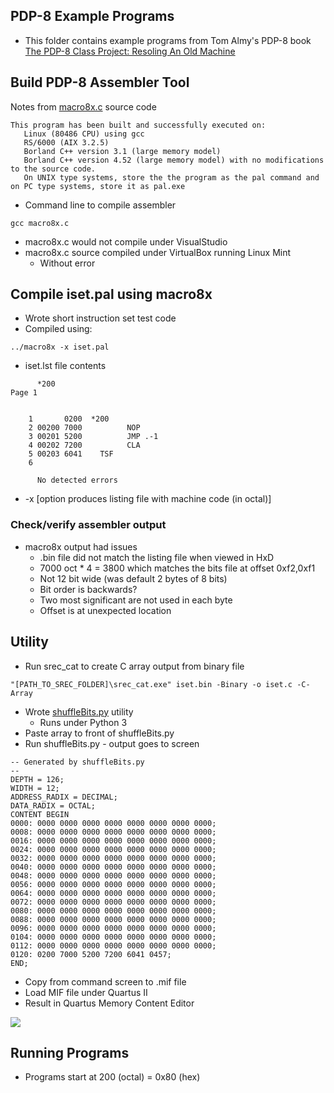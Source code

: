 == PDP-8 Example Programs ==

* This folder contains example programs from Tom Almy's PDP-8 book [https://www.amazon.com/PDP-8-Class-Project-Resoling-Machine-ebook/dp/B07KY5RCJ7/ref=sr_1_1?dchild=1&keywords=tom+almy+pdp-8&qid=1615991822&sr=8-1 The PDP-8 Class Project: Resoling An Old Machine]

== Build PDP-8 Assembler Tool ==

Notes from [https://github.com/douggilliland/Linux-68k/blob/master/pdp8/macro8x.c macro8x.c] source code
<pre>
This program has been built and successfully executed on:
   Linux (80486 CPU) using gcc
   RS/6000 (AIX 3.2.5)
   Borland C++ version 3.1 (large memory model)
   Borland C++ version 4.52 (large memory model) with no modifications to the source code.
   On UNIX type systems, store the the program as the pal command and on PC type systems, store it as pal.exe
</pre>
* Command line to compile assembler
<pre>
gcc macro8x.c
</pre>

* macro8x.c would not compile under VisualStudio
* macro8x.c source compiled under VirtualBox running Linux Mint
** Without error

== Compile iset.pal using macro8x ==
* Wrote short instruction set test code
* Compiled using:
<pre>
../macro8x -x iset.pal

</pre>
* iset.lst file contents
<pre>
      *200                                                                Page 1


    1       0200  *200
    2 00200 7000          NOP
    3 00201 5200          JMP .-1
    4 00202 7200          CLA
    5 00203 6041    TSF
    6             

      No detected errors
</pre>

* -x [option produces listing file with machine code (in octal)]

=== Check/verify assembler output ===

* macro8x output had issues
** .bin file did not match the listing file when viewed in HxD
** 7000 oct * 4 = 3800 which matches the bits file at offset 0xf2,0xf1
** Not 12 bit wide (was default 2 bytes of 8 bits)
** Bit order is backwards?
** Two most significant are not used in each byte
** Offset is at unexpected location

== Utility ==

* Run srec_cat to create C array output from binary file
<pre>
"[PATH_TO_SREC_FOLDER]\srec_cat.exe" iset.bin -Binary -o iset.c -C-Array

</pre>
* Wrote [https://github.com/douggilliland/Linux-68k/blob/master/pdp8/shufflebits.py shuffleBits.py] utility
** Runs under Python 3
* Paste array to front of shuffleBits.py
* Run shuffleBits.py - output goes to screen

<pre>
-- Generated by shuffleBits.py
--
DEPTH = 126;
WIDTH = 12;
ADDRESS_RADIX = DECIMAL;
DATA_RADIX = OCTAL;
CONTENT BEGIN
0000: 0000 0000 0000 0000 0000 0000 0000 0000;
0008: 0000 0000 0000 0000 0000 0000 0000 0000;
0016: 0000 0000 0000 0000 0000 0000 0000 0000;
0024: 0000 0000 0000 0000 0000 0000 0000 0000;
0032: 0000 0000 0000 0000 0000 0000 0000 0000;
0040: 0000 0000 0000 0000 0000 0000 0000 0000;
0048: 0000 0000 0000 0000 0000 0000 0000 0000;
0056: 0000 0000 0000 0000 0000 0000 0000 0000;
0064: 0000 0000 0000 0000 0000 0000 0000 0000;
0072: 0000 0000 0000 0000 0000 0000 0000 0000;
0080: 0000 0000 0000 0000 0000 0000 0000 0000;
0088: 0000 0000 0000 0000 0000 0000 0000 0000;
0096: 0000 0000 0000 0000 0000 0000 0000 0000;
0104: 0000 0000 0000 0000 0000 0000 0000 0000;
0112: 0000 0000 0000 0000 0000 0000 0000 0000;
0120: 0200 7000 5200 7200 6041 0457;
END;
</pre>

* Copy from command screen to .mif file
* Load MIF file under Quartus II
* Result in Quartus Memory Content Editor

<img src="https://raw.githubusercontent.com/douggilliland/Linux-68k/master/pdp8/iset_bin_in_HxD.PNG"></img>

== Running Programs ==

* Programs start at 200 (octal) = 0x80 (hex)
